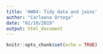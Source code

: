 ```yaml
---
title: 'HW04: Tidy data and joins'
author: "Carleena Ortega"
date: "02/10/2019"
output: html_document
---
```


```r
knitr::opts_chunk$set(echo = TRUE)
```
